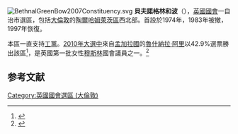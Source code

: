 {{NoteTA|G1=UK Places}}
[[File:BethnalGreenBow2007Constituency.svg|right]]
'''貝夫諾格林和波'''（{{lang-en|Bethnal Green and Bow}}），[[英國|英國]][[英國國會|國會]]一自治市選區，包括[[大倫敦|大倫敦]]的[[陶爾哈姆萊茨區|陶爾哈姆萊茨區]]西北部。首設於1974年，1983年被撤，1997年恢復。

本區一直支持[[工黨_(英國)|工黨]]。[[2010年英國大選|2010年大選中]]來自[[孟加拉國|孟加拉國]]的[[魯什納拉·阿里|魯什納拉·阿里]]以42.9%選票勝出該區<ref name="">{{cite news
|publisher=[[英國廣播公司|英國廣播公司]]
|date=2010年5月7日
|title=Election 2010/Constituency/Bethnal Green and Bow
|url=http://news.bbc.co.uk/1/shared/election2010/results/constituency/a26.stm
|accessdate=2010年5月18日
|archive-date=2017年8月23日
|archive-url=https://web.archive.org/web/20170823102439/http://news.bbc.co.uk/1/shared/election2010/results/constituency/a26.stm
|dead-url=no
}}</ref>，是英國第一批女性[[穆斯林|穆斯林]]國會議員之一。<ref name="fmsulim">{{cite news
|publisher=[[衛報|衛報]]
|date=2010年5月7日
|title=General election 2010: first female Muslim MPs elected  Labour candidates Shabana Mahmood and Yasmin Qureshi make history
|url=http://www.guardian.co.uk/politics/2010/may/07/general-election-female-muslim-mps
|accessdate=2010年5月18日
|archive-date=2010年5月11日
|archive-url=https://web.archive.org/web/20100511122618/http://www.guardian.co.uk/politics/2010/may/07/general-election-female-muslim-mps
|dead-url=no
}}</ref>

==参考文献==
<div class="references-small">
<references></references>
</div>

{{DEFAULTSORT:Bethnal Green and Bow (UK Parliament constituency)}}
{{英國國會選區 (倫敦)}}
[[Category:英國國會選區_(大倫敦)|Category:英國國會選區 (大倫敦)]]